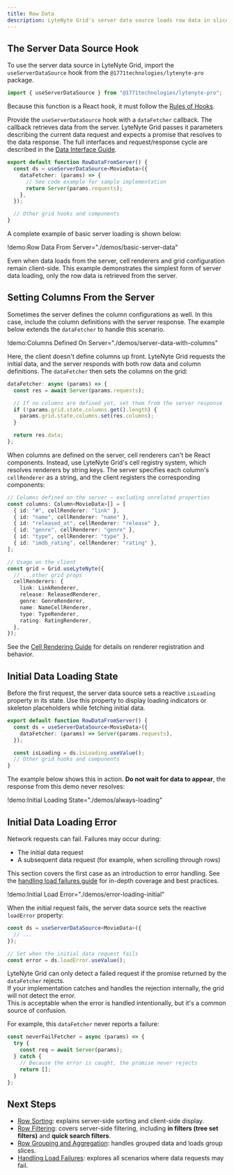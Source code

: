 ```yaml
---
title: Row Data
description: LyteNyte Grid's server data source loads row data in slices and retrieves data on demand.
---
```


## The Server Data Source Hook

To use the server data source in LyteNyte Grid, import
the `useServerDataSource` hook from the `@1771technologies/lytenyte-pro` package.

```ts
import { useServerDataSource } from "@1771technologies/lytenyte-pro";
```

Because this function is a React hook, it must follow
the [Rules of Hooks](https://react.dev/reference/rules/rules-of-hooks).

Provide the `useServerDataSource` hook with a `dataFetcher` callback. The callback retrieves
data from the server. LyteNyte Grid passes it parameters describing the current data
request and expects a promise that resolves to the data response. The full
interfaces and request/response cycle are described in the
[Data Interface Guide](/docs/server-data-loading-interface).

```ts
export default function RowDataFromServer() {
  const ds = useServerDataSource<MovieData>({
    dataFetcher: (params) => {
      // See code example for sample implementation
      return Server(params.requests);
    },
  });

  // Other grid hooks and components
}
```

A complete example of basic server loading is shown below:

!demo:Row Data From Server="./demos/basic-server-data"

Even when data loads from the server, cell renderers and grid configuration
remain client-side. This example demonstrates the simplest form of server
data loading, only the row data is retrieved from the server.

## Setting Columns From the Server

Sometimes the server defines the column configurations as well. In this case, include the column
definitions with the server response. The example below extends
the `dataFetcher` to handle this scenario.

!demo:Columns Defined On Server="./demos/server-data-with-columns"

Here, the client doesn't define columns up front. LyteNyte Grid requests the
initial data, and the server responds with both row data and column
definitions. The `dataFetcher` then sets the columns on the grid:

```ts
dataFetcher: async (params) => {
  const res = await Server(params.requests);

  // If no columns are defined yet, set them from the server response
  if (!params.grid.state.columns.get().length) {
    params.grid.state.columns.set(res.columns);
  }

  return res.data;
};
```

When columns are defined on the server, cell renderers can't be
React components. Instead, use LyteNyte Grid's cell registry system, which resolves
renderers by string keys. The server specifies each column's `cellRenderer` as a string,
and the client registers the corresponding components:

```ts
// Columns defined on the server — excluding unrelated properties
const columns: Column<MovieData>[] = [
  { id: "#", cellRenderer: "link" },
  { id: "name", cellRenderer: "name" },
  { id: "released_at", cellRenderer: "release" },
  { id: "genre", cellRenderer: "genre" },
  { id: "type", cellRenderer: "type" },
  { id: "imdb_rating", cellRenderer: "rating" },
];

// Usage on the client
const grid = Grid.useLyteNyte({
  // ...other grid props
  cellRenderers: {
    link: LinkRenderer,
    release: ReleasedRenderer,
    genre: GenreRenderer,
    name: NameCellRenderer,
    type: TypeRenderer,
    rating: RatingRenderer,
  },
});
```

See the [Cell Rendering Guide](/docs/cell-custom-renderers) for
details on renderer registration and behavior.

## Initial Data Loading State

Before the first request, the server data source sets a reactive
`isLoading` property in its state. Use this property to display
loading indicators or skeleton placeholders while fetching initial data.

```ts
export default function RowDataFromServer() {
  const ds = useServerDataSource<MovieData>({
    dataFetcher: (params) => Server(params.requests),
  });

  const isLoading = ds.isLoading.useValue();
  // Other grid hooks and components
}
```

The example below shows this in action.
**Do not wait for data to appear**, the response from this demo never resolves:

!demo:Initial Loading State="./demos/always-loading"

## Initial Data Loading Error

Network requests can fail. Failures may occur during:

- The initial data request
- A subsequent data request (for example, when scrolling through rows)

This section covers the first case as an introduction to error handling.
See the [handling load failures guide](/docs/server-data-loading-handling-load-failures)
for in-depth coverage and best practices.

!demo:Initial Load Error="./demos/error-loading-initial"

When the initial request fails, the server data source sets the
reactive `loadError` property:

```ts
const ds = useServerDataSource<MovieData>({
  // ...
});

// Set when the initial data request fails
const error = ds.loadError.useValue();
```

<Callout>

LyteNyte Grid can only detect a failed request if the promise returned by the `dataFetcher` rejects.  
If your implementation catches and handles the rejection internally, the grid will not detect the error.  
This is acceptable when the error is handled intentionally, but it's a common source of confusion.

For example, this `dataFetcher` never reports a failure:

```ts
const neverFailFetcher = async (params) => {
  try {
    const req = await Server(params);
  } catch {
    // Because the error is caught, the promise never rejects
    return [];
  }
};
```

</Callout>

## Next Steps

- [Row Sorting](/docs/server-data-loading-row-sorting): explains server-side sorting and client-side display.
- [Row Filtering](/docs/server-data-loading-row-filtering): covers server-side filtering, including **in filters (tree set filters)** and **quick search filters**.
- [Row Grouping and Aggregation](/docs/server-data-loading-row-grouping-and-aggregation): handles grouped data and loads group slices.
- [Handling Load Failures](/docs/server-data-loading-handling-load-failures): explores all scenarios where data requests may fail.
